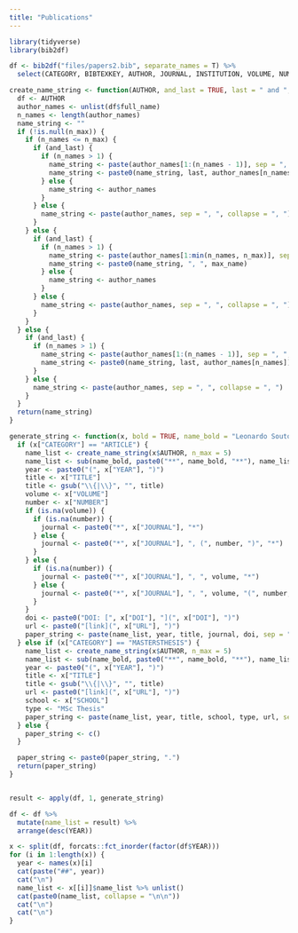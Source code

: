 ```yaml
---
title: "Publications"
---
```


```r
library(tidyverse)
library(bib2df)

df <- bib2df("files/papers2.bib", separate_names = T) %>%
  select(CATEGORY, BIBTEXKEY, AUTHOR, JOURNAL, INSTITUTION, VOLUME, NUMBER, MONTH, YEAR, TITLE, URL, DOI, SHORTTITLE, TYPE, SCHOOL)

create_name_string <- function(AUTHOR, and_last = TRUE, last = " and ", n_max = NULL, max_name = "et al") {
  df <- AUTHOR
  author_names <- unlist(df$full_name)
  n_names <- length(author_names)
  name_string <- ""
  if (!is.null(n_max)) {
    if (n_names <= n_max) {
      if (and_last) {
        if (n_names > 1) {
          name_string <- paste(author_names[1:(n_names - 1)], sep = ", ", collapse = ", ")
          name_string <- paste0(name_string, last, author_names[n_names])
        } else {
          name_string <- author_names
        }
      } else {
        name_string <- paste(author_names, sep = ", ", collapse = ", ")
      }
    } else {
      if (and_last) {
        if (n_names > 1) {
          name_string <- paste(author_names[1:min(n_names, n_max)], sep = ", ", collapse = ", ")
          name_string <- paste0(name_string, ", ", max_name)
        } else {
          name_string <- author_names
        }
      } else {
        name_string <- paste(author_names, sep = ", ", collapse = ", ")
      }
    }
  } else {
    if (and_last) {
      if (n_names > 1) {
        name_string <- paste(author_names[1:(n_names - 1)], sep = ", ", collapse = ", ")
        name_string <- paste0(name_string, last, author_names[n_names])
      }
    } else {
      name_string <- paste(author_names, sep = ", ", collapse = ", ")
    }
  }
  return(name_string)
}

generate_string <- function(x, bold = TRUE, name_bold = "Leonardo Souto Ferreira") {
  if (x["CATEGORY"] == "ARTICLE") {
    name_list <- create_name_string(x$AUTHOR, n_max = 5)
    name_list <- sub(name_bold, paste0("**", name_bold, "**"), name_list)
    year <- paste0("(", x["YEAR"], ")")
    title <- x["TITLE"]
    title <- gsub("\\{|\\}", "", title)
    volume <- x["VOLUME"]
    number <- x["NUMBER"]
    if (is.na(volume)) {
      if (is.na(number)) {
        journal <- paste0("*", x["JOURNAL"], "*")
      } else {
        journal <- paste0("*", x["JOURNAL"], ", (", number, ")", "*")
      }
    } else {
      if (is.na(number)) {
        journal <- paste0("*", x["JOURNAL"], ", ", volume, "*")
      } else {
        journal <- paste0("*", x["JOURNAL"], ", ", volume, "(", number, ")", "*")
      }
    }
    doi <- paste0("DOI: [", x["DOI"], "](", x["DOI"], ")")
    url <- paste0("[link](", x["URL"], ")")
    paper_string <- paste(name_list, year, title, journal, doi, sep = ". ")
  } else if (x["CATEGORY"] == "MASTERSTHESIS") {
    name_list <- create_name_string(x$AUTHOR, n_max = 5)
    name_list <- sub(name_bold, paste0("**", name_bold, "**"), name_list)
    year <- paste0("(", x["YEAR"], ")")
    title <- x["TITLE"]
    title <- gsub("\\{|\\}", "", title)
    url <- paste0("[link](", x["URL"], ")")
    school <- x["SCHOOL"]
    type <- "MSc Thesis"
    paper_string <- paste(name_list, year, title, school, type, url, sep = ". ")
  } else {
    paper_string <- c()
  }

  paper_string <- paste0(paper_string, ".")
  return(paper_string)
}


result <- apply(df, 1, generate_string)

df <- df %>%
  mutate(name_list = result) %>%
  arrange(desc(YEAR))
```

```r
x <- split(df, forcats::fct_inorder(factor(df$YEAR)))
for (i in 1:length(x)) {
  year <- names(x)[i]
  cat(paste("##", year))
  cat("\n")
  name_list <- x[[i]]$name_list %>% unlist()
  cat(paste0(name_list, collapse = "\n\n"))
  cat("\n")
  cat("\n")
}

```